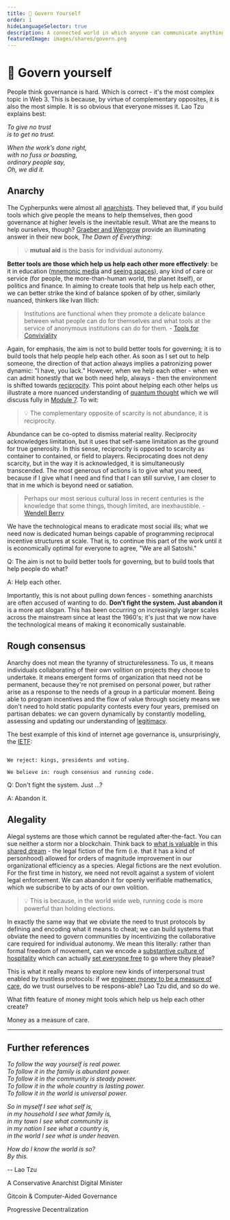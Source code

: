 ```yaml
---
title: 👑 Govern Yourself
order: 1
hideLanguageSelector: true
description: A connected world in which anyone can communicate anything from anywhere requires more dynamic and responsive means of governing ourselves. Though it seems complex, Lao Tzu already had all the answers 27 centuries ago.
featuredImage: images/shares/govern.png
---
```


# 👑 Govern yourself

People think governance is hard. Which is correct - it's the most complex topic in Web 3. This 
is because, by virtue of complementary opposites, it is also the most simple. It is so obvious 
that everyone misses it. Lao Tzu explains best:

*To give no trust*  
*is to get no trust.*  
  
*When the work’s done right,*  
*with no fuss or boasting,*  
*ordinary people say,*  
*Oh, we did it.*  

## Anarchy

The Cypherpunks were almost all [anarchists](https://abahlali.org/files/Graeber.pdf). They believed that, if you build tools which give people the means to help themselves, then good governance at higher levels is the inevitable result. What are the means to help ourselves, though? [Graeber and Wengrow](/conversation/hospitality/) provide an illuminating answer in their new book, _The Dawn of Everything_: 

> 💡 **mutual aid** is the basis for individual autonomy. 

**Better tools are those which help us help each other more effectively**: be it in education ([mnemonic media](/learn/module-3/remember/) and [seeing spaces](http://worrydream.com/SeeingSpaces/)), any kind of care or service (for people, the more-than-human world, the planet itself), or politics and finance. In aiming to create tools that help us help each other, we can better strike the kind of balance spoken of by other, similarly nuanced, thinkers like Ivan Illich:

> Institutions are functional when they promote a delicate balance between what people can do for themselves and what tools at the service of anonymous institutions can do for them. - [Tools for Conviviality](https://reallifemag.com/syllabus-for-the-internet-labors-of-love/)

Again, for emphasis, the aim is not to build better tools for governing; it is to build tools that help people help each other. As soon as I set out to help someone, the direction of that action always implies a patronizing power dynamic: "I have, you lack." However, when we help each other - when we can admit honestly that we both need help, always - then the environment is shifted towards [reciprocity](/conversation/reciprocity). This point about helping each other helps us illustrate a more nuanced understanding of [quantum thought](/learn/module-0/play-of-pattern) which we will discuss fully in [Module 7](/learn/module-7). To wit:

> 💡 The complementary opposite of scarcity is not abundance, it is reciprocity. 

Abundance can be co-opted to dismiss material reality. Reciprocity acknowledges limitation, but it uses that self-same limitation as the ground for true generosity. In this sense, reciprocity is opposed to scarcity as container to contained, or field to players. Reciprocating does not deny scarcity, but in the way it is acknowledged, it is simultaneously transcended. The most generous of actions is to give what you need, because if I give what I need and find that I can still survive, I am closer to that in me which is beyond need or satiation.

> Perhaps our most serious cultural loss in recent centuries is the knowledge that some things, though limited, are inexhaustible. - [Wendell Berry](https://www.saltproject.org/progressive-christian-blog/a-sabbath-poem-by-wendell-berry)

We have the technological means to eradicate most social ills; what we need now is dedicated human beings capable of programming reciprocal incentive structures at scale. That is, to continue this part of the work until it is economically optimal for everyone to agree, "We are all Satoshi."

<Flash>

<Card>

Q: The aim is not to build better tools for governing, but to build tools that help people do what?

A: Help each other.

</Card>

</Flash>

Importantly, this is not about pulling down fences - something anarchists are often accused of 
wanting to do. **Don't fight the system. Just abandon it** is a more apt slogan. This has been 
occurring on increasingly larger scales across the mainstream since at least the 1960's; it's 
just that we now have the technological means of making it economically sustainable. 

## Rough consensus

Anarchy does not mean the tyranny of structurelessness. To us, it means individuals 
collaborating of their own volition on projects they choose to undertake. It means emergent 
forms of organization that need not be permanent, because they're not premised on personal 
power, but rather arise as a response to the needs of a group in a particular moment. Being able 
to program incentives and the flow of value through society means we don't need to hold static 
popularity contests every four years, premised on partisan debates: we can govern dynamically by constantly modelling, assessing and updating our understanding of [legitimacy](https://vitalik.ca/general/2021/03/23/legitimacy.html).

The best example of this kind of internet age governance is, unsurprisingly, the [IETF](/learn/module-4/consensus):

```

We reject: kings, presidents and voting.

We believe in: rough consensus and running code.

```

<Flash>

<Card>

Q: Don't fight the system. Just ...?

A: Abandon it.

</Card>

</Flash>

## Alegality

Alegal systems are those which cannot be regulated after-the-fact. You can sue neither a storm nor a blockchain. Think back to [what is valuable](/learn/module-1/value/#consensus) in this [shared dream](/learn/module-1/dreamers/#coordinated-galaxies) - the legal fiction of the firm (i.e. that it has a kind of personhood) allowed for orders of magnitude improvement in our organizational efficiency as a species. Alegal fictions are the next evolution. For the first time in history, we need not revolt against a system of violent legal enforcement. We can abandon it for openly verifiable mathematics, which we subscribe to by acts of our own volition.

> 💡 This is because, in the world wide web, running code is more powerful than holding elections. 

In exactly the same way that we obviate the need to trust protocols by defining and encoding 
what it means to cheat; we can build systems that obviate the need to govern communities by 
incentivizing the collaborative care required for individual autonomy. We mean this literally: rather than formal freedom of movement, can we encode a [substantive culture of hospitality](/learn/module-1/dreamers/#learning-the-language) which can actually [set everyone free](/learn/module-3/freedom/#free-software) to go where they please?

This is what it really means to explore new kinds of interpersonal trust enabled by trustless protocols: if we [engineer money to be a measure of care](/learn/module-2/engineering/#further-references), do we trust ourselves to be respons-able? Lao Tzu did, and so do we.

<Flash>

<Card>

What fifth feature of money might tools which help us help each other create?

Money as a measure of care.

</Card>

</Flash>

---

## Further references

*To follow the way yourself is real power.*  
*To follow it in the family is abundant power.*  
*To follow it in the community is steady power.*  
*To follow it in the whole country is lasting power.*  
*To follow it in the world is universal power.*  
  
*So in myself I see what self is,*  
*in my household I see what family is,*  
*in my town I see what community is*  
*in my nation I see what a country is,*  
*in the world I see what is under heaven.*  

*How do I know the world is so?*  
*By this.* 
   
 -- <Link to="https://tinyurl.com/le-guins-tao">Lao Tzu</Link>

<List>

<Link to="https://interdependence.fm/episodes/radical-transparency-humor-disinformation-poetry-for-machines-avatar-politicians-and-giving-non-human-entities-a-vote-with-digital-minister-of-taiwan-audrey-tang-X36XnWVg
">

A Conservative Anarchist Digital Minister

</Link>

<Link to="https://gitcoin.co/blog/towards-computer-aided-governance-of-gitcoin-grants/">

Gitcoin &amp; Computer-Aided Governance

</Link>

<Link to="https://blog.makerdao.com/the-maker-foundation-returns-dev-fund-holdings-to-the-dao/">

Progressive Decentralization

</Link>

</List>
